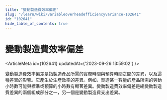 ```yaml
---
title: "變動製造費效率偏差"
slug: "/learn/wiki/variableoverheadefficiencyvariance-102641"
id: "102641"
hide_table_of_contents: true
---
```



# 變動製造費效率偏差

<ArticleMeta id={102641} updatedAt={'2023-09-26 13:59:02'} />
<div className='border-solid border-b border-t-0 my-4 border-[var(--ifm-color-gray-300)]' />

變動製造費效率偏差是指製造產品所需的實際時間與預算時間之間的差異，以及這種差異的影響。它產生於生產效率的差異。例如，製造某一數量的產品所需的勞動小時數可能與標準或預算的小時數有顯著差異。變動製造費效率偏差是總變動製造費差異的兩個組成部分之一，另一個是變動製造費支出差異。
